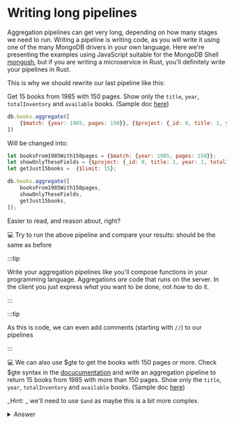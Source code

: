 # Writing long pipelines

Aggregation pipelines can get very long, depending on how many stages we need to run. Writing a pipeline is writing code, as you will write it using one of the many MongoDB drivers in your own language. Here we're presenting the examples using JavaScript suitable for the MongoDB Shell [mongosh](https://www.mongodb.com/docs/mongodb-shell/), but if you are writing a microservice in Rust, you'll definitely write your pipelines in Rust.

This is why we should rewrite our last pipeline like this:

Get 15 books from 1985 with 150 pages. Show only the `title`, `year`, `totalInventory` and `available` books. (Sample doc [here](/docs/simple-queries/project))

```js
db.books.aggregate([
    {$match: {year: 1985, pages: 150}}, {$project: {_id: 0, title: 1, year: 1, totalInventory: 1, available: 1}}, {$limit: 15}
])
```
Will be changed into:


```js
let booksFrom1985With150pages = {$match: {year: 1985, pages: 150}};
let showOnlyTheseFields = {$project: {_id: 0, title: 1, year: 1, totalInventory: 1, available: 1}};
let getJust15books =  {$limit: 15};

db.books.aggregate([
    booksFrom1985With150pages,
    showOnlyTheseFields,
    getJust15books,
]);
```

Easier to read, and reason about, right?

💻 Try to run the above pipeline and compare your results: should be the same as before

:::tip

Write your aggregation pipelines like you'll compose functions in your programming language. Aggregations _are_ code that runs on the server. In the client you just express _what_ you want to be done, not _how_ to do it.

:::

:::tip

As this is code, we can even add comments (starting with `//`) to our pipelines

:::


💻 We can also use $gte to get the books with 150 pages or more. Check $gte syntax in the [docucumentation](https://www.mongodb.com/docs/manual/reference/operator/query/gte/) and write an aggregation pipeline to return 15 books from 1985 with more than 150 pages. Show only the `title`, `year`, `totalInventory` and `available` books. (Sample doc [here](/docs/simple-queries/project))

_Hint: _ we'll need to use `$and` as maybe this is a bit more complex.

<details>
<summary>Answer</summary>
<div>

```js
let moreThan150pages =  {pages: {$gte: 150}}
let booksFrom1985WithMoreThan150pages = {$match: {$and: [{year: 1985}, moreThan150pages]}};
let showOnlyTheseFields = {$project: {_id: 0, title: 1, year: 1, totalInventory: 1, available: 1}};
let getJust15books =  {$limit: 15};

db.books.aggregate([
    booksFrom1985With150pages,
    showOnlyTheseFields,
    getJust15books,
]);
```

</div>
</details>
